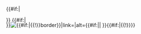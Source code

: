 <includeonly><div style="position: relative; width: {{{base_width}}}; {{{base_style|}}}">
{{#if:{{{collapse|}}}|<div class="nomobile mw-customtoggle-superimpose" style="position: absolute; right: 0; {{#if:{{{collapse_color|}}}|style=color:{{{collapse_color}}}}}"><!--[toggle view]--></div>
<div class="mw-collapsible" id="mw-customcollapsible-superimpose" style="max-height: 0;">}}
{{Superimpose2/base
|l=1|x={{{x|}}}|y={{{y}}}|image={{{float|}}}|width={{{float_width}}}|alt={{{float_alt|}}}|link={{{link|}}}|caption={{{float_caption|}}}|t={{{t|}}}
}}{{Superimpose2/base
|l=2|x={{{x2|}}}|y={{{y2}}}|image={{{float2|}}}|width={{{float2_width}}}|alt={{{float2_alt|}}}|link={{{link2|}}}|caption={{{float2_caption|}}}|t={{{t2|}}}
}}{{Superimpose2/base
|l=3|x={{{x3|}}}|y={{{y3}}}|image={{{float3|}}}|width={{{float3_width}}}|alt={{{float3_alt|}}}|link={{{link3|}}}|caption={{{float3_caption|}}}|t={{{t3|}}}
}}{{Superimpose2/base
|l=4|x={{{x4|}}}|y={{{y4}}}|image={{{float4|}}}|width={{{float4_width}}}|alt={{{float4_alt|}}}|link={{{link4|}}}|caption={{{float4_caption|}}}|t={{{t4|}}}
}}{{Superimpose2/base
|l=5|x={{{x5|}}}|y={{{y5}}}|image={{{float5|}}}|width={{{float5_width}}}|alt={{{float5_alt|}}}|link={{{link5|}}}|caption={{{float5_caption|}}}|t={{{t5|}}}
}}{{#if:{{{collapse|}}}|</div>}}[[File:{{{base}}}|{{{base_width}}}{{#if:{{{border|}}}|{{!}}border}}|link={{{base_link|}}}|alt={{#if:{{{base_alt|}}}|{{{base_alt}}}| }}{{#if:{{{base_caption|}}}|{{!}}{{{base_caption}}}}}]]</div></includeonly><noinclude>

{{Documentation|Template:Superimpose2/doc}}
<!-- Add categories and interwikis to the /doc subpage, not here! -->
</noinclude>